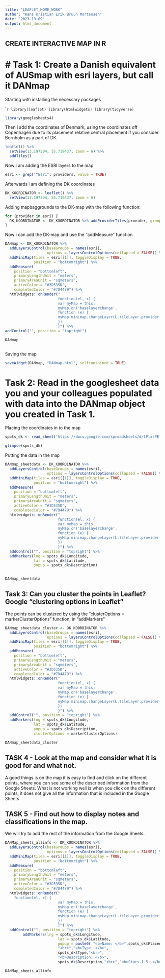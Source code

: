```yaml
---
title: "LEAFLET_HOME_WORK"
author: "Hans Kristian Erik Bruun Mortensen"
date: "2023-10-09"
output: html_document
---
```


## CREATE INTERACTIVE MAP IN R

# # Task 1: Create a Danish equivalent of AUSmap with esri layers, but call it DANmap

Starting with installing the necessary packages

````r
library(leaflet)
library(htmlwidgets)
library(tidyverse)
```

```r
library(googlesheets4)
```

Then i add the coordinates of Denmark, using the coordinates off Copenhagen due to its placement relative central placement if you consider Bornholm as a part of DK. 

```r
leaflet() %>% 
  setView(13.197304, 55.719437, zoom = 6) %>% 
  addTiles()
```
Now i am adding the ESRI layers to the map

```r
esri <- grep("^Esri", providers, value = TRUE)
```

Afterwards i am defining the DK coordinates 

```r
DK_KOORDINATOR <- leaflet() %>% 
  setView(13.197304, 55.719437, zoom = 6)
```

Adding mapbaggrounds to the DK-map with the following function:

```r
for (provider in esri) {
  DK_KOORDINATOR <- DK_KOORDINATOR %>% addProviderTiles(provider, group = provider)
}
```

Now i can add the DK-map and use the "addMeasure" function

```r
DANmap <- DK_KOORDINATOR %>%
  addLayersControl(baseGroups = names(esri),
                   options = layersControlOptions(collapsed = FALSE)) %>%
  addMiniMap(tiles = esri[[1]], toggleDisplay = TRUE,
             position = "bottomright") %>%
  addMeasure(
    position = "bottomleft",
    primaryLengthUnit = "meters",
    primaryAreaUnit = "sqmeters",
    activeColor = "#3D535D",
    completedColor = "#7D4479") %>% 
  htmlwidgets::onRender("
                        function(el, x) {
                        var myMap = this;
                        myMap.on('baselayerchange',
                        function (e) {
                        myMap.minimap.changeLayer(L.tileLayer.provider(e.name));
                        })
                        }") %>% 
addControl("", position = "topright")

DANmap
          
```

Saving the map

```r
saveWidget(DANmap, "DANmap.html", selfcontained = TRUE)
```


# Task 2: Read in the googlesheet data you and your colleagues populated with data into the DANmap object you created in Task 1.

Placing the coordinates in to the map

```r
spots_dk <- read_sheet("https://docs.google.com/spreadsheets/d/1PlxsPElZML8LZKyXbqdAYeQCDIvDps2McZx1cTVWSzI/edit#gid=500762785", col_types = "cccnncnc", range = "DigitalMethods")
```
```r
glimpse(spots_dk)
```
Putting the data in the map

```r
DANmap_sheetdata <- DK_KOORDINATOR %>% 
  addLayersControl(baseGroups = names(esri),
                   options = layersControlOptions(collapsed = FALSE)) %>%
  addMiniMap(tiles = esri[[1]], toggleDisplay = TRUE,
             position = "bottomright") %>%
  addMeasure(
    position = "bottomleft",
    primaryLengthUnit = "meters",
    primaryAreaUnit = "sqmeters",
    activeColor = "#3D535D",
    completedColor = "#7D4479") %>% 
  htmlwidgets::onRender("
                        function(el, x) {
                        var myMap = this;
                        myMap.on('baselayerchange',
                        function (e) {
                        myMap.minimap.changeLayer(L.tileLayer.provider(e.name));
                        })
                        }") %>% 
  addControl("", position = "topright") %>% 
  addMarkers(lng = spots_dk$Longitude, 
             lat = spots_dk$Latitude,
             popup = spots_dk$Description) 
  
```
```r
DANmap_sheetdata
```

## Task 3: Can you cluster the points in Leaflet? Google "clustering options in Leaflet"

The points can be clustered by using the "clusterOptions = markerClusterOptions" function, in "addMarkers"

```r
DANmap_sheetdata_cluster <- DK_KOORDINATOR %>% 
  addLayersControl(baseGroups = names(esri),
                   options = layersControlOptions(collapsed = FALSE)) %>%
  addMiniMap(tiles = esri[[1]], toggleDisplay = TRUE,
             position = "bottomright") %>%
  addMeasure(
    position = "bottomleft",
    primaryLengthUnit = "meters",
    primaryAreaUnit = "sqmeters",
    activeColor = "#3D535D",
    completedColor = "#7D4479") %>% 
  htmlwidgets::onRender("
                        function(el, x) {
                        var myMap = this;
                        myMap.on('baselayerchange',
                        function (e) {
                        myMap.minimap.changeLayer(L.tileLayer.provider(e.name));
                        })
                        }") %>% 
  addControl("", position = "topright") %>% 
  addMarkers(lng = spots_dk$Longitude, 
             lat = spots_dk$Latitude,
             popup = spots_dk$Description,
             clusterOptions = markerClusterOptions)
```
```r
DANmap_sheetdata_cluster
```

## TASK 4 -  Look at the map and consider what it is good for and what not.

A good things is on the map it is easy to find and click on the different points, where you can see some of the described information from the Google Sheets. What is not working well is when you click on the different points, it does not give all the information that is included in the Google Sheets

## TASK 5 - Find out how to display notes and classifications in the map.

We will try to add the rest of the information from the Google Sheets.


```r
DANMap_sheets_allinfo <- DK_KOORDINATOR %>% 
  addLayersControl(baseGroups = names(esri),
                   options = layersControlOptions(collapsed = FALSE)) %>%
  addMiniMap(tiles = esri[[1]], toggleDisplay = TRUE,
             position = "bottomright") %>%
  addMeasure(
    position = "bottomleft",
    primaryLengthUnit = "meters",
    primaryAreaUnit = "sqmeters",
    activeColor = "#3D535D",
    completedColor = "#7D4479") %>% 
  htmlwidgets::onRender("
    function(el, x) {
                        var myMap = this;
                        myMap.on('baselayerchange',
                        function (e) {
                        myMap.minimap.changeLayer(L.tileLayer.provider(e.name));
                        })
                        }") %>% 
  addControl("", position = "topright") %>% 
        addMarkers(lng = spots_dk$Longitude,
                        lat = spots_dk$Latitude,
                        popup = paste0( "<b>Name: </b>",spots_dk$Placename,
                        "<br>","<b>Type: </b>",
                        spots_dk$Type,"<br>",
                        "<b>Description: </b>",
                        spots_dk$Description,"<br>","<b>Stars 1-5: </b>",spots_dk$Stars1_5), clusterOptions = markerClusterOptions)
```
```r
DANMap_sheets_allinfo
```






